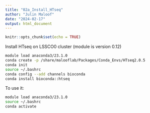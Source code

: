 ```yaml
---
title: "02a_Install_HTseq"
author: "Julin Maloof"
date: "2024-02-17"
output: html_document
---
```


```r
knitr::opts_chunk$set(echo = TRUE)
```

Install HTseq on LSSCO0 cluster (module is version 0.12)
```bash
module load anaconda3/23.1.0
conda create -p /share/malooflab/Packages/Conda_Envs/HTseq2.0.5
conda init
source ~/.bashrc
conda config --add channels bioconda
conda install bioconda::htseq
```

To use it:
```bash
module load anaconda3/23.1.0
source ~/.bashrc
conda activate 
```

